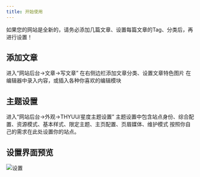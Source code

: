 ```yaml
---
title: 开始使用
---
```


<Callout title="提示">
  如果您的网站是全新的，请务必添加几篇文章、设置每篇文章的Tag、分类后，再进行设置！
</Callout>

## 添加文章

<Steps>
	<Step>
	进入“网站后台->文章->写文章”
	</Step>
	<Step>
	在右侧边栏添加文章分类、设置文章特色图片
	</Step>
	<Step>
	在编辑器中录入内容，或插入各种你喜欢的编辑模块
	</Step>
</Steps>

## 主题设置

<Steps>
	<Step>
	进入“网站后台->外观->THYUU/星度主题设置”
	</Step>
	<Step>
	主题设置中包含站点身份、综合配置、资源模式、基本样式、限定主题、主页配置、页眉媒体、维护模式
	</Step>
	<Step>
	按照你自己的需求在此处设置你的站点。
	</Step>
</Steps>

## 设置界面预览
![设置](/1744010604972.avif)

